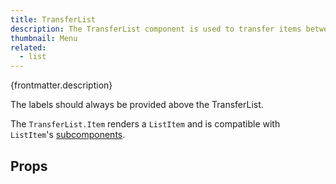 ```yaml
---
title: TransferList
description: The TransferList component is used to transfer items between two lists.
thumbnail: Menu
related:
  - list
---
```


<p>{frontmatter.description}</p>

The labels should always be provided above the TransferList.

The `TransferList.Item` renders a `ListItem` and is compatible with `ListItem`'s [subcomponents](list#with-subcomponents).

<LiveExample src='TransferList.main.jsx'>
  <AllExamples.TransferListMainExample client:load />
</LiveExample>

## Props

<PropsTable path='@itwin/itwinui-react/esm/core/TransferList/TransferList.d.ts' />
